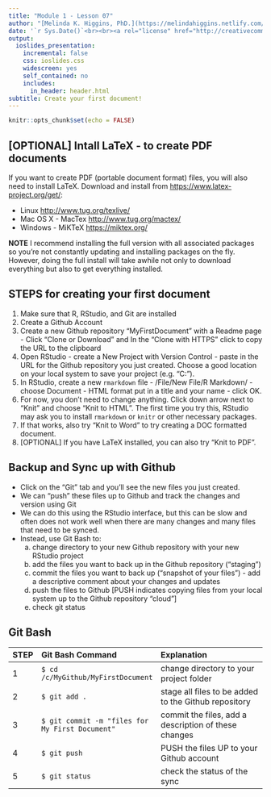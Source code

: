 ```yaml
---
title: "Module 1 - Lesson 07"
author: "[Melinda K. Higgins, PhD.](https://melindahiggins.netlify.com/)"
date: '`r Sys.Date()`<br><br><a rel="license" href="http://creativecommons.org/licenses/by-nc-sa/4.0/"><img alt="by-nc-sa-4.0-88x31.png" style="border-width:0" src="images/by-nc-sa-4.0-88x31.png" /></a>'
output: 
  ioslides_presentation:
    incremental: false
    css: ioslides.css
    widescreen: yes
    self_contained: no
    includes:
      in_header: header.html
subtitle: Create your first document!
---
```


```r
knitr::opts_chunk$set(echo = FALSE)
```

## [OPTIONAL] Intall LaTeX - to create PDF documents

If you want to create PDF (portable document format) files, you will also need to install LaTeX. Download and install from [https://www.latex-project.org/get/](https://www.latex-project.org/get/):

* Linux [http://www.tug.org/texlive/](http://www.tug.org/texlive/)
* Mac OS X - MacTex [http://www.tug.org/mactex/](http://www.tug.org/mactex/)
* Windows - MiKTeX [https://miktex.org/](https://miktex.org/)

**NOTE** I recommend installing the full version with all associated packages so you're not constantly updating and installing packages on the fly. However, doing the full install will take awhile not only to download everything but also to get everything installed.

## STEPS for creating your first document

1. Make sure that R, RStudio, and Git are installed
2. Create a Github Account
3. Create a new Github repository "MyFirstDocument" with a Readme page - Click "Clone or Download" and In the "Clone with HTTPS" click to copy the URL to the clipboard
4. Open RStudio - create a New Project with Version Control - paste in the URL for the Github repository you just created. Choose a good location on your local system to save your project (e.g. "C:\MyGithub\MyFirstDocument").
5. In RStudio, create a new `rmarkdown` file - /File/New File/R Markdown/ - choose Document - HTML format put in a title and your name - click OK.
6. For now, you don't need to change anything. Click down arrow next to "Knit" and choose "Knit to HTML". The first time you try this, RStudio may ask you to install `rmarkdown` or `knitr` or other necessary packages.
7. If that works, also try "Knit to Word" to try creating a DOC formatted document. 
8. [OPTIONAL] If you have LaTeX installed, you can also try "Knit to PDF".

## Backup and Sync up with Github

* Click on the "Git" tab and you'll see the new files you just created.
* We can "push" these files up to Github and track the changes and version using Git
* We can do this using the RStudio interface, but this can be slow and often does not work well when there are many changes and many files that need to be synced. 
* Instead, use Git Bash to: 
    a. change directory to your new Github repository with your new RStudio project
    b. add the files you want to back up in the Github repository ("staging")
    c. commit the files you want to back up ("snapshot of your files") - add a descriptive comment about your changes and updates
    d. push the files to Github [PUSH indicates copying files from your local system up to the Github repository "cloud"]
    e. check git status
    
## Git Bash
    
| STEP | **Git Bash Command** | Explanation
|:-----|:---------------------|:-------------------------|
| 1 | `$ cd /c/MyGithub/MyFirstDocument` | change directory to your project folder |
| 2 | `$ git add .` | stage all files to be added to the Github repository |
| 3 | `$ git commit -m "files for My First Document"` | commit the files, add a description of these changes |
| 4 | `$ git push` | PUSH the files UP to your Github account |
| 5 | `$ git status` | check the status of the sync |
